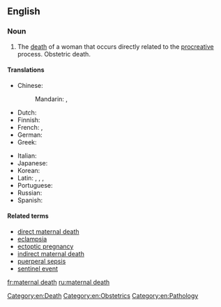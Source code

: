 ==English==
{{wikipedia}}

===Noun===
{{en-noun|head=[[maternal]] [[death]]}}

# The [[death]] of a woman that occurs directly related to the [[procreative]] process. Obstetric death.

====Translations====
{{trans-top|the death of a woman that occurs directly related to the procreative process}}
* Chinese:
*: Mandarin: {{t|cmn|產科死亡|sc=Hani}}, {{t|cmn| 产科死亡|tr=chǎnkē sǐwáng|sc=Hani}}
* Dutch: {{t-|nl|zwangerschapsdood}}
* Finnish: {{t-|fi|äitiyskuolema}}
* French: {{t|fr|mort de grossesse|f}}, {{t|fr|mort obstétrique|f}}
* German: {{t-|de|Schwangerschaftstod|m}}
* Greek: {{t-|el|μαιευτικός θάνατος|tr=maieutikós thánatos}}
{{trans-mid}}
* Italian: {{t-|it|morte osterica|f}}
* Japanese: {{t-|ja|妊娠の死|tr=にんしんのし, ninshin no shi}}
* Korean: {{t-|ko|산과 죽음|tr=sangwa jugeum|sc=Hang}}
* Latin: {{t-|la|mors gestationalis}} {{qualifier|nominative singular}}, {{t-|la|mortis gestationalis}} {{qualifier|genitive singular}}, {{t-|la|mortes gestationales}} {{qualifier|nominative plural}}, {{t-|la|mortium gestationalium}} {{qualifier|genitive plural}}
* Portuguese: {{t-|pt|morte da gravidez}}
* Russian: {{tø|ru|[[смерть]] [[при]] [[роды|родах]]|f|tr=smert pri ródax}}
* Spanish: {{t-|es|muerte obstétrica|f}}
{{trans-bottom}}

====Related terms====
* [[direct maternal death]]
* [[eclampsia]]
* [[ectoptic pregnancy]]
* [[indirect maternal death]]
* [[puerperal sepsis]]
* [[sentinel event]]

[[Category:en:Death]]
[[Category:en:Obstetrics]]
[[Category:en:Pathology]]

[[fr:maternal death]]
[[ru:maternal death]]